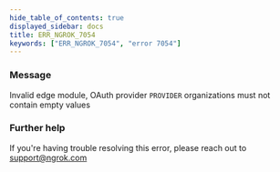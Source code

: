 ```yaml
---
hide_table_of_contents: true
displayed_sidebar: docs
title: ERR_NGROK_7054
keywords: ["ERR_NGROK_7054", "error 7054"]
---
```


### Message

Invalid edge module, OAuth provider `PROVIDER` organizations must not contain empty values

### Further help

If you're having trouble resolving this error, please reach out to [support@ngrok.com](mailto:support@ngrok.com?subject=Help%20with%20ERR_NGROK_7054)
